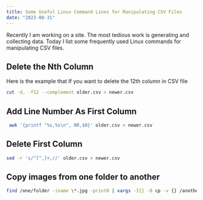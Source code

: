 ```yaml
---
title: Some Useful Linux Command Lines for Manipulating CSV Files
date: "2023-08-31"
---
```


Recently I am working on a site. The most tedious work is generating and collecting data. Today I list some frequently used Linux commands for manipulating CSV files.

## Delete the Nth Column

Here is the example that If you want to delete the 12th column in CSV file

```sh
cut -d, -f12 --complement older.csv > newer.csv
```

## Add Line Number As First Column

```sh
 awk '{printf "%s,%s\n", NR,$0}' older.csv > newer.csv
```

## Delete First Column

```sh
sed -r 's/^[^,]+,//' older.csv > newer.csv
```

## Copy images from one folder to another

```sh
find /one/folder -iname \*.jpg -print0 | xargs -I{} -0 cp -v {} /another/folder
```

